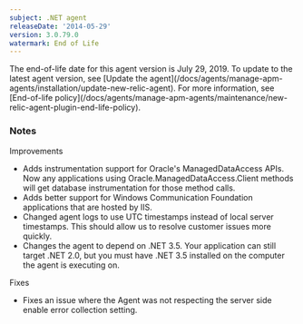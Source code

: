 ```yaml
---
subject: .NET agent
releaseDate: '2014-05-29'
version: 3.0.79.0
watermark: End of Life
---
```


<Callout variant="important">
  The end-of-life date for this agent version is July 29, 2019. To update to the latest agent version, see [Update the agent](/docs/agents/manage-apm-agents/installation/update-new-relic-agent). For more information, see [End-of-life policy](/docs/agents/manage-apm-agents/maintenance/new-relic-agent-plugin-end-life-policy).
</Callout>

### Notes

Improvements

* Adds instrumentation support for Oracle's ManagedDataAccess APIs. Now any applications using Oracle.ManagedDataAccess.Client methods will get database instrumentation for those method calls.
* Adds better support for Windows Communication Foundation applications that are hosted by IIS.
* Changed agent logs to use UTC timestamps instead of local server timestamps. This should allow us to resolve customer issues more quickly.
* Changes the agent to depend on .NET 3.5. Your application can still target .NET 2.0, but you must have .NET 3.5 installed on the computer the agent is executing on.

Fixes

* Fixes an issue where the Agent was not respecting the server side enable error collection setting.
